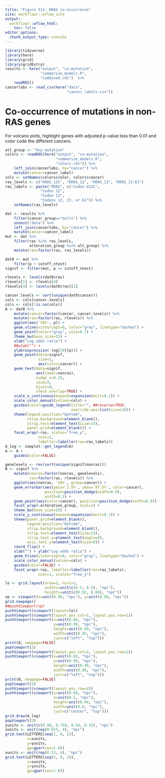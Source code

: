 ```yaml
---
title: "Figure S11: KRAS co-occurrence"
site: workflowr::wflow_site
output:
  workflowr::wflow_html:
    toc: false
editor_options:
  chunk_output_type: console
---
```



```r
library(tidyverse)
library(here)
library(grid)
library(gridExtra)
results <- here("output", "co-mutation",
                "summarize_models.R",
                "combined.rds")  %>%
    readRDS()
cancerlabs <- read_csv(here("data",
                            "cancer_labels.csv"))
```

# Co-occurrence of mutations in non-RAS genes

For volcano plots, highlight genes with adjusted p-value less than 0.01 and color code the different cancers.

```r
alt_group <- "Any mutation"
colors <- readRDS(here("output", "co-mutation",
                       "summarize_models.R",
                       "colors.rds")) %>%
    left_join(cancerlabs, by="cancer") %>%
    mutate(cancer=cancer_label)
cols <- setNames(colors$color, colors$cancer)
ras_levels <- c("KRAS_12C", "KRAS_12", "KRAS_13", "KRAS_12-61")
ras_labels <- paste("KRAS", c("Codon G12C",
                "Codon 12",
                "Codon 13",
                "Codons 12, 13, or 61")) %>%
    setNames(ras_levels)
```

```r
dat <- results %>%
    filter(cancer_group=="multi") %>%
    unnest("data") %>%
    left_join(cancerlabs, by="cancer") %>%
    mutate(cancer=cancer_label)
mut <- dat %>%
    filter(ras %in% ras_levels,
           alteration_group %in% alt_group) %>%
    mutate(ras=factor(ras, ras_levels))
```

```r
dat0 <- mut %>%
    filter(p < cutoff_ntest)
signif <- filter(mut, p >= cutoff_ntest)
```

```r
rlevels <- levels(dat0$ras)
rlevels[1] <- rlevels[4]
rlevels[4] <- levels(dat0$ras)[1]
```

```r
cancer.levels <- sort(unique(dat0$cancer))
cols <- cols[cancer.levels]
cols <- cols[!is.na(cols)]
A <- dat0 %>%
    mutate(cancer=factor(cancer, cancer.levels)) %>%
    mutate(ras=factor(ras, rlevels)) %>%
    ggplot(aes(`50%`, p)) +
    geom_vline(xintercept=0, color="gray", linetype="dashed") +
    geom_point(color="gray", size=0.7) +
    theme_bw(base_size=15) +
    xlab("Log odds ratio") +
    ##ylab("") +
    ylab(expression(-log[10](p))) +
    geom_point(data=signif,
               size=2,
               aes(color=cancer)) +
    geom_text(data=signif,
              aes(label=nonras),
              nudge_x=0.15,
              size=3,
              hjust=0,
              check_overlap=TRUE) +
    scale_x_continuous(expand=expansion(mult=0.1)) +
    scale_color_manual(values=cols) +
    guides(color=guide_legend(title="", ##reverse=TRUE,
                              override.aes=list(size=3))) +
    theme(legend.position="bottom",
          strip.background=element_blank(),
          strip.text=element_text(size=15),
          panel.grid=element_blank()) +
    facet_wrap(~ras, scales="free_y",
               ncol=1,
               labeller=labeller(ras=ras_labels))
A_leg <- cowplot::get_legend(A)
A <- A +
    guides(color=FALSE)
```

```r
genelevels <- rev(sort(unique(signif$nonras)))
B <- signif %>%
    mutate(nonras=factor(nonras, genelevels),
           ras=factor(ras, rlevels)) %>%
    ggplot(aes(nonras, `50%`, group=cancer)) +
    geom_errorbar(aes(ymin=`2.5%`, ymax=`97.5%`, color=cancer),
                  position=position_dodge(width=0.9),
                  width=0.2) +
    geom_point(aes(color=cancer), position=position_dodge(width=0.9)) +
    facet_wrap(~alteration_group, ncol=1) +
    theme_bw(base_size=15) +
    scale_y_continuous(expand=expansion(mult=0.1)) +
    theme(panel.grid=element_blank(),
          legend.position="bottom",
          strip.background=element_blank(),
          strip.text=element_text(size=15),
          strip.text.y=element_text(angle=0),
          axis.text.y=element_text(size=8)) +
    coord_flip() +
    xlab("") + ylab("Log odds ratio") +
    geom_hline(yintercept=0, color="gray", linetype="dashed") +
    scale_color_manual(values=cols) +
    guides(color=FALSE) +
    facet_wrap(~ras, labeller=labeller(ras=ras_labels),
               ncol=1, scales="free_y")
```

```r
lo <- grid.layout(nrow=2, ncol=2,
                  widths=unit(c(0.5, 0.5), "npc"),
                  heights=unit(c(0.92, 0.08), "npc"))
vp <- viewport(x=unit(0.98, "npc"), y=unit(0.99, "npc"))
grid.newpage()
##pushViewport(vp)
pushViewport(viewport(layout=lo))
pushViewport(viewport(layout.pos.col=1, layout.pos.row=1))
pushViewport(viewport(x=unit(0.04, "npc"),
                      y=unit(0.99, "npc"),
                      height=unit(0.99, "npc"),
                      width=unit(0.95, "npc"),
                      just=c("left", "top")))
print(A, newpage=FALSE)
popViewport(2)
pushViewport(viewport(layout.pos.col=2, layout.pos.row=1))
pushViewport(viewport(x=unit(0.02, "npc"),
                      y=unit(0.99, "npc"),
                      height=unit(0.99, "npc"),
                      width=unit(0.98, "npc"),
                      just=c("left", "top")))
print(B, newpage=FALSE)
popViewport(2)
pushViewport(viewport(layout.pos.row=2))
pushViewport(viewport(y=unit(0.99, "npc"),
                      x=unit(0.5, "npc"),
                      height=unit(0.94, "npc"),
                      width=unit(0.6, "npc"),
                      just=c("center", "top")))
grid.draw(A_leg)
popViewport(3)
yunits <- unit(c(0.98, 0.759, 0.54, 0.32), "npc")
xunits <- unit(rep(0.015, 4), "npc")
grid.text(LETTERS[seq(1, 8, 2)],
          x=xunits,
          y=yunits,
          gp=gpar(cex=1.8))
xunits <- unit(rep(0.53, 4), "npc")
grid.text(LETTERS[seq(2, 9, 2)],
          x=xunits,
          y=yunits,
          gp=gpar(cex=1.8))
```
